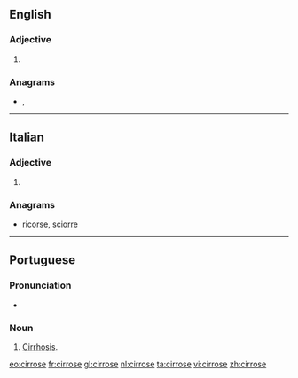 ==English==

===Adjective===
{{en-adj|-}}

# {{alternative spelling of|cirrhose|lang=en}}

===Anagrams===
* {{l|en|corries}}, {{l|en|crosier}}

----

==Italian==

===Adjective===
{{head|it|adjective form}}

# {{feminine plural of|cirroso|lang=it}}

===Anagrams===
* [[ricorse#Italian|ricorse]], [[sciorre#Italian|sciorre]]

----

==Portuguese==

===Pronunciation===
* {{rhymes|ɔzi|lang=pt}}

===Noun===
{{pt-noun|f}}

# [[cirrhosis|Cirrhosis]].

[[eo:cirrose]]
[[fr:cirrose]]
[[gl:cirrose]]
[[nl:cirrose]]
[[ta:cirrose]]
[[vi:cirrose]]
[[zh:cirrose]]